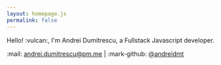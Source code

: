 ```yaml
---
layout: homepage.js
permalink: false
---
```


Hello! :vulcan:, I'm Andrei Dumitrescu, a Fullstack Javascript developer.

:mail: andrei.dumitrescu@pm.me | :mark-github: [@andreidmt](https://github.com/andreidmt)
